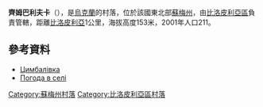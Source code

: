 {{coord|51|7|34|N|34|13|20|E|scale:100000_region:UA|display=title}}

'''齊姆巴利夫卡'''（{{lang-uk|Цимбалівка}}），是[[烏克蘭|烏克蘭]]的村落，位於該國東北部[[蘇梅州|蘇梅州]]，由[[比洛皮利亞區|比洛皮利亞區]]負責管轄，距離[[比洛皮利亞|比洛皮利亞]]1公里，海拔高度153米，2001年人口211。

==參考資料==
* [https://web.archive.org/web/20160129122007/http://w1.c1.rada.gov.ua/pls/z7502/A005?rdat1=02.02.2010&rf7571=28714 Цимбалівка]
* [http://weather.in.ua/ua/symskaja/27718 Погода в селі ]

{{DEFAULTSORT:Цимбалівка}}

[[Category:蘇梅州村落|Category:蘇梅州村落]]
[[Category:比洛皮利亞區村落|Category:比洛皮利亞區村落]]


{{Sumy-geo-stub}}